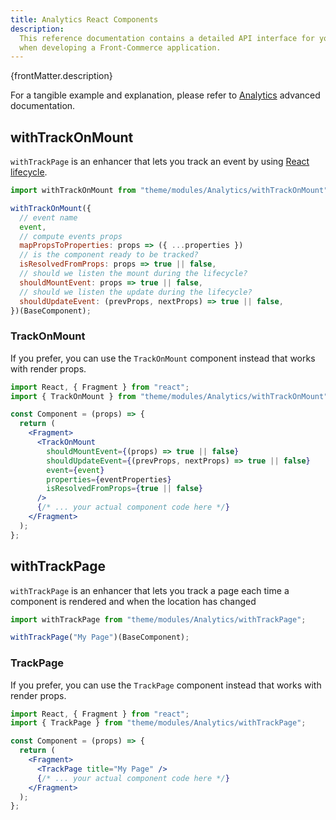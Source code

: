 ```yaml
---
title: Analytics React Components
description:
  This reference documentation contains a detailed API interface for you to use
  when developing a Front-Commerce application.
---
```


<p>{frontMatter.description}</p>

For a tangible example and explanation, please refer to
[Analytics](/docs/2.x/category/analytics) advanced documentation.

## withTrackOnMount

`withTrackPage` is an enhancer that lets you track an event by using
[React lifecycle](http://projects.wojtekmaj.pl/react-lifecycle-methods-diagram/).

```jsx
import withTrackOnMount from "theme/modules/Analytics/withTrackOnMount";

withTrackOnMount({
  // event name
  event,
  // compute events props
  mapPropsToProperties: props => ({ ...properties })
  // is the component ready to be tracked?
  isResolvedFromProps: props => true || false,
  // should we listen the mount during the lifecycle?
  shouldMountEvent: props => true || false,
  // should we listen the update during the lifecycle?
  shouldUpdateEvent: (prevProps, nextProps) => true || false,
})(BaseComponent);
```

### TrackOnMount

If you prefer, you can use the `TrackOnMount` component instead that works with
render props.

```jsx
import React, { Fragment } from "react";
import { TrackOnMount } from "theme/modules/Analytics/withTrackOnMount";

const Component = (props) => {
  return (
    <Fragment>
      <TrackOnMount
        shouldMountEvent={(props) => true || false}
        shouldUpdateEvent={(prevProps, nextProps) => true || false}
        event={event}
        properties={eventProperties}
        isResolvedFromProps={true || false}
      />
      {/* ... your actual component code here */}
    </Fragment>
  );
};
```

## withTrackPage

`withTrackPage` is an enhancer that lets you track a page each time a component
is rendered and when the location has changed

```jsx
import withTrackPage from "theme/modules/Analytics/withTrackPage";

withTrackPage("My Page")(BaseComponent);
```

### TrackPage

If you prefer, you can use the `TrackPage` component instead that works with
render props.

```jsx
import React, { Fragment } from "react";
import { TrackPage } from "theme/modules/Analytics/withTrackPage";

const Component = (props) => {
  return (
    <Fragment>
      <TrackPage title="My Page" />
      {/* ... your actual component code here */}
    </Fragment>
  );
};
```
